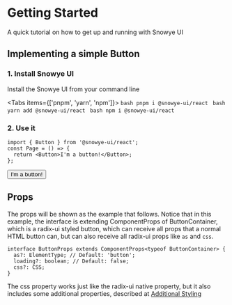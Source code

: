 
# Getting Started

A quick tutorial on how to get up and running with Snowye UI

## Implementing a simple Button

### 1. Install Snowye UI

Install the Snowye UI from your command line

<Tabs items={['pnpm', 'yarn', 'npm']}>
  <Tab>
    ```bash
    pnpm i @snowye-ui/react
    ```
    </Tab>
    <Tab>
    ```bash
    yarn add @snowye-ui/react
    ```
    </Tab>
    <Tab>
    ```bash
    npm i @snowye-ui/react
    ```
    </Tab>
</Tabs>

### 2. Use it

```tsx
import { Button } from '@snowye-ui/react';
const Page = () => {
  return <Button>I'm a button!</Button>;
};
```

<HeroContainer>
  <Button>I'm a button!</Button>
</HeroContainer>

## Props

The props will be shown as the example that follows.
Notice that in this example, the interface is extending ComponentProps of ButtonContainer, which is a radix-ui styled button, which can receive all props that a normal HTML button can, but can also receive all radix-ui props like `as` and `css`.

```tsx
interface ButtonProps extends ComponentProps<typeof ButtonContainer> {
  as?: ElementType; // Default: 'button';
  loading?: boolean; // Default: false;
  css?: CSS;
}
```

The css property works just like the radix-ui native property, but it also includes some additional properties, described at [Additional Styling](/docs/overview/additional-styling)
